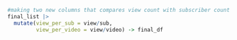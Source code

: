 


```r
#making two new columns that compares view count with subscriber count and video count
final_list |>
  mutate(view_per_sub = view/sub,
         view_per_video = view/video) -> final_df
```

